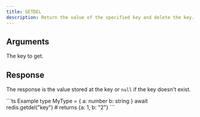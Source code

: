 ```yaml
---
title: GETDEL
description: Return the value of the specified key and delete the key.
---
```



## Arguments 

<ParamField body="key" type="string" required>
  The key to get.
</ParamField>

## Response

<ResponseField  required>

The response is the value stored at the key or `null` if the key doesn't exist.
</ResponseField>

<RequestExample>
```ts Example
type MyType = {
    a: number
    b: string
}
await redis.getdel<MyType>("key")
# returns {a: 1, b: "2"}
```
</RequestExample>
